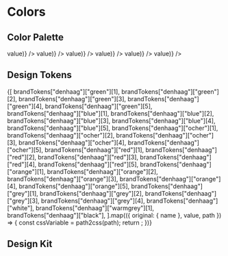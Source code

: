 
<Meta title="Den Haag/Colors" />

# Colors

## Color Palette

<ColorPalette>
  <ColorItem title="Green" colors={Object.values(brandTokens["denhaag"]["green"]).map(({ value }) => value)} />
  <ColorItem title="Blue" colors={Object.values(brandTokens["denhaag"]["blue"]).map(({ value }) => value)} />
  <ColorItem title="Ocher" colors={Object.values(brandTokens["denhaag"]["ocher"]).map(({ value }) => value)} />
  <ColorItem title="Red" colors={Object.values(brandTokens["denhaag"]["red"]).map(({ value }) => value)} />
  <ColorItem title="Orange" colors={Object.values(brandTokens["denhaag"]["orange"]).map(({ value }) => value)} />
  <ColorItem title="Grey" colors={Object.values(brandTokens["denhaag"]["grey"]).map(({ value }) => value)} />
  <ColorItem title="White" colors={[brandTokens["denhaag"]["white"].value]} />
  <ColorItem title="Warm grey" colors={[brandTokens["denhaag"]["warmgrey"].value]} />
  <ColorItem title="Black" colors={[brandTokens["denhaag"]["black"].value]} />
</ColorPalette>

## Design Tokens

<ColorPalette>
  {[
    brandTokens["denhaag"]["green"][1],
    brandTokens["denhaag"]["green"][2],
    brandTokens["denhaag"]["green"][3],
    brandTokens["denhaag"]["green"][4],
    brandTokens["denhaag"]["green"][5],
    brandTokens["denhaag"]["blue"][1],
    brandTokens["denhaag"]["blue"][2],
    brandTokens["denhaag"]["blue"][3],
    brandTokens["denhaag"]["blue"][4],
    brandTokens["denhaag"]["blue"][5],
    brandTokens["denhaag"]["ocher"][1],
    brandTokens["denhaag"]["ocher"][2],
    brandTokens["denhaag"]["ocher"][3],
    brandTokens["denhaag"]["ocher"][4],
    brandTokens["denhaag"]["ocher"][5],
    brandTokens["denhaag"]["red"][1],
    brandTokens["denhaag"]["red"][2],
    brandTokens["denhaag"]["red"][3],
    brandTokens["denhaag"]["red"][4],
    brandTokens["denhaag"]["red"][5],
    brandTokens["denhaag"]["orange"][1],
    brandTokens["denhaag"]["orange"][2],
    brandTokens["denhaag"]["orange"][3],
    brandTokens["denhaag"]["orange"][4],
    brandTokens["denhaag"]["orange"][5],
    brandTokens["denhaag"]["grey"][1],
    brandTokens["denhaag"]["grey"][2],
    brandTokens["denhaag"]["grey"][3],
    brandTokens["denhaag"]["grey"][4],
    brandTokens["denhaag"]["white"],
    brandTokens["denhaag"]["warmgrey"][1],
    brandTokens["denhaag"]["black"],
  ].map(({ original: { name }, value, path }) => {
    const cssVariable = path2css(path);
    return <ColorItem key={cssVariable} title={name} subtitle={cssVariable} colors={[value]} />;
  })}
</ColorPalette>

## Design Kit

<MDXEmbedProvider>
  <Figma
    title="Brand Identity / Color"
    url="file/JpoY3waVoQGlLQzQXTL9nn/Design-System-Gemeente-Den-Haag?node-id=3497%3A16154"
  />
</MDXEmbedProvider>
